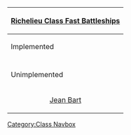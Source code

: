 {| class="mw-collapsible mw-collapsed wikitable" align=center
! [[:Category:Richelieu Class|Richelieu Class Fast Battleships]]
|-
! Implemented
|-
| align=center | {{ShipLink|Richelieu}}
|-
! Unimplemented
|-
| align=center | [[wikipedia:French battleship Jean Bart (1940)|Jean Bart]]
|}<noinclude>[[Category:Class Navbox]]</noinclude>